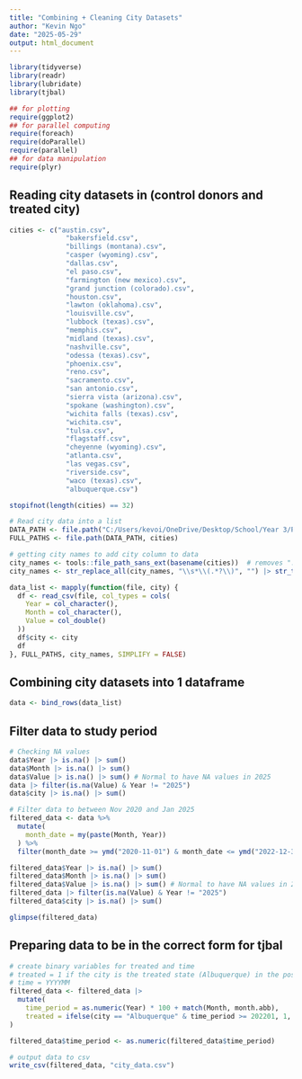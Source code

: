 ```yaml
---
title: "Combining + Cleaning City Datasets"
author: "Kevin Ngo"
date: "2025-05-29"
output: html_document
---
```


```r
library(tidyverse)
library(readr)
library(lubridate)
library(tjbal)

## for plotting
require(ggplot2)  
## for parallel computing 
require(foreach)  
require(doParallel) 
require(parallel)
## for data manipulation 
require(plyr)
```
## Reading city datasets in (control donors and treated city)

```r
cities <- c("austin.csv",
              "bakersfield.csv",
              "billings (montana).csv",
              "casper (wyoming).csv",
              "dallas.csv",
              "el paso.csv",
              "farmington (new mexico).csv",
              "grand junction (colorado).csv",
              "houston.csv",
              "lawton (oklahoma).csv",
              "louisville.csv",
              "lubbock (texas).csv",
              "memphis.csv",
              "midland (texas).csv",
              "nashville.csv",
              "odessa (texas).csv",
              "phoenix.csv",
              "reno.csv",
              "sacramento.csv",
              "san antonio.csv",
              "sierra vista (arizona).csv",
              "spokane (washington).csv",
              "wichita falls (texas).csv",
              "wichita.csv",
              "tulsa.csv",
              "flagstaff.csv",
              "cheyenne (wyoming).csv",
              "atlanta.csv",
              "las vegas.csv",
              "riverside.csv",
              "waco (texas).csv",
              "albuquerque.csv")

stopifnot(length(cities) == 32)

# Read city data into a list
DATA_PATH <- file.path("C:/Users/kevoi/OneDrive/Desktop/School/Year 3/POLI SCI 200C/final_project/data") # change path if needed
FULL_PATHS <- file.path(DATA_PATH, cities)

# getting city names to add city column to data
city_names <- tools::file_path_sans_ext(basename(cities))  # removes ".csv"
city_names <- str_replace_all(city_names, "\\s*\\(.*?\\)", "") |> str_to_title() # Note: this removes the (state)

data_list <- mapply(function(file, city) {
  df <- read_csv(file, col_types = cols(
    Year = col_character(),
    Month = col_character(),
    Value = col_double()
  ))
  df$city <- city
  df
}, FULL_PATHS, city_names, SIMPLIFY = FALSE)
```

## Combining city datasets into 1 dataframe

```r
data <- bind_rows(data_list)
```


## Filter data to study period

```r
# Checking NA values
data$Year |> is.na() |> sum()
data$Month |> is.na() |> sum()
data$Value |> is.na() |> sum() # Normal to have NA values in 2025
data |> filter(is.na(Value) & Year != "2025")
data$city |> is.na() |> sum()
```

```r
# Filter data to between Nov 2020 and Jan 2025
filtered_data <- data %>%
  mutate(
    month_date = my(paste(Month, Year)) 
  ) %>%
  filter(month_date >= ymd("2020-11-01") & month_date <= ymd("2022-12-31"))

filtered_data$Year |> is.na() |> sum()
filtered_data$Month |> is.na() |> sum()
filtered_data$Value |> is.na() |> sum() # Normal to have NA values in 2025
filtered_data |> filter(is.na(Value) & Year != "2025")
filtered_data$city |> is.na() |> sum()

glimpse(filtered_data)
```

## Preparing data to be in the correct form for tjbal
```r
# create binary variables for treated and time
# treated = 1 if the city is the treated state (Albuquerque) in the posttreatment period and 0 otherwise
# time = YYYYMM
filtered_data <- filtered_data |>
  mutate(
    time_period = as.numeric(Year) * 100 + match(Month, month.abb),
    treated = ifelse(city == "Albuquerque" & time_period >= 202201, 1, 0)
)

filtered_data$time_period <- as.numeric(filtered_data$time_period)
```

```r
# output data to csv
write_csv(filtered_data, "city_data.csv")
```















